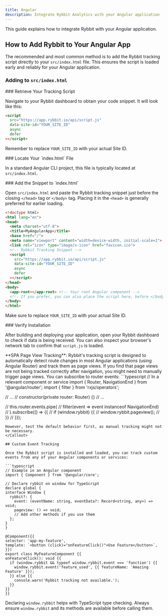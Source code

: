 ```yaml
---
title: Angular
description: Integrate Rybbit Analytics with your Angular application
---
```




This guide explains how to integrate Rybbit with your Angular application.

## How to Add Rybbit to Your Angular App

The recommended and most common method is to add the Rybbit tracking script directly to your `src/index.html` file. This ensures the script is loaded early and reliably for your Angular application.

### Adding to `src/index.html`

<Steps>
<Step>
### Retrieve Your Tracking Script

Navigate to your Rybbit dashboard to obtain your code snippet. It will look like this:

```html
<script
  src="https://app.rybbit.io/api/script.js"
  data-site-id="YOUR_SITE_ID"
  async
  defer
></script>
```
Remember to replace `YOUR_SITE_ID` with your actual Site ID.
</Step>

<Step>
### Locate Your `index.html` File

In a standard Angular CLI project, this file is typically located at `src/index.html`.
</Step>

<Step>
### Add the Snippet to `index.html`

Open `src/index.html` and paste the Rybbit tracking snippet just before the closing `</head>` tag or `</body>` tag. Placing it in the `<head>` is generally preferred for earlier loading.

```html filename="src/index.html"
<!doctype html>
<html lang="en">
<head>
  <meta charset="utf-8">
  <title>MyAngularApp</title>
  <base href="/">
  <meta name="viewport" content="width=device-width, initial-scale=1">
  <link rel="icon" type="image/x-icon" href="favicon.ico">
  <!-- Rybbit Tracking Snippet -->
  <script
    src="https://app.rybbit.io/api/script.js"
    data-site-id="YOUR_SITE_ID"
    async
    defer
  ></script>
</head>
<body>
  <app-root></app-root> <!-- Your root Angular component -->
  <!-- If you prefer, you can also place the script here, before </body> -->
</body>
</html>
```
Make sure to replace `YOUR_SITE_ID` with your actual Site ID.
</Step>

<Step>
### Verify Installation

After building and deploying your application, open your Rybbit dashboard to check if data is being received. You can also inspect your browser's network tab to confirm that `script.js` is loaded.
</Step>
</Steps>

<Callout type="info">
  **SPA Page View Tracking**: Rybbit's tracking script is designed to automatically detect route changes in most Angular applications (using Angular Router) and track them as page views. If you find that page views are not being tracked correctly after navigation, you might need to manually trigger page views. You can subscribe to router events:
  ```typescript
  // In a relevant component or service
  import { Router, NavigationEnd } from '@angular/router';
  import { filter } from 'rxjs/operators';

  // ...
  // constructor(private router: Router) {}
  // ...

  // this.router.events.pipe(
  //   filter(event => event instanceof NavigationEnd)
  // ).subscribe(() => {{
  //   if (window.rybbit) {{
  //     window.rybbit.pageview();
  //   }}
  // }});
  ```
  However, test the default behavior first, as manual tracking might not be necessary.
</Callout>

## Custom Event Tracking

Once the Rybbit script is installed and loaded, you can track custom events from any of your Angular components or services:

```typescript
// Example in an Angular component
import { Component } from '@angular/core';

// Declare rybbit on window for TypeScript
declare global {
  interface Window {
    rybbit?: {
      event: (eventName: string, eventData?: Record<string, any>) => void;
      pageview: () => void;
      // Add other methods if you use them
    };
  }
}

@Component({{
  selector: 'app-my-feature',
  template: `<button (click)="onFeatureClick()">Use Feature</button>`,
}})
export class MyFeatureComponent {{
  onFeatureClick(): void {{
    if (window.rybbit && typeof window.rybbit.event === 'function') {{
      window.rybbit.event('feature_used', {{ featureName: 'Amazing Feature' }});
    }} else {{
      console.warn('Rybbit tracking not available.');
    }}
  }}
}}
```
Declaring `window.rybbit` helps with TypeScript type checking. Always ensure `window.rybbit` and its methods are available before calling them.